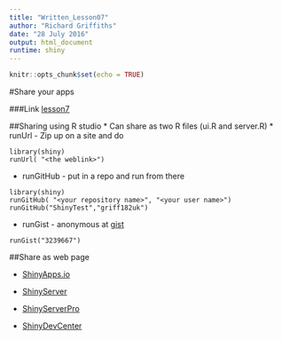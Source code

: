 ```yaml
---
title: "Written_Lesson07"
author: "Richard Griffiths"
date: "28 July 2016"
output: html_document
runtime: shiny
---
```


```r
knitr::opts_chunk$set(echo = TRUE)
```

#Share your apps

###Link
[lesson7](http://shiny.rstudio.com/tutorial/lesson7/)

##Sharing using R studio 
* Can share as two R files (ui.R and server.R)
* runUrl - Zip up on a site and do 
```
library(shiny)
runUrl( "<the weblink>")
```
* runGitHub - put in a repo and run from there
```
library(shiny)
runGitHub( "<your repository name>", "<your user name>") 
runGitHub("ShinyTest","griff182uk")
```
* runGist - anonymous at [gist](https://gist.github.com/)
```
runGist("3239667")
```

##Share as web page

* [ShinyApps.io](https://www.shinyapps.io/)
* [ShinyServer](https://github.com/rstudio/shiny-server/blob/master/README.md)
* [ShinyServerPro](https://www.rstudio.com/products/shiny/shiny-server/)

* [ShinyDevCenter](http://shiny.rstudio.com/)

